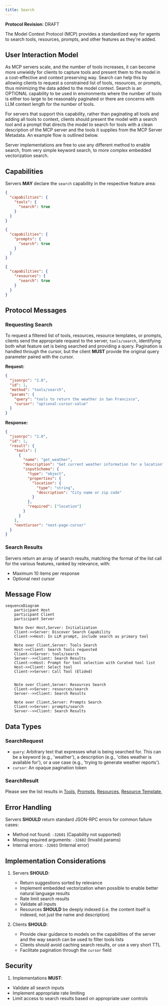 ```yaml
---
title: Search
---
```


<Info>**Protocol Revision**: DRAFT</Info>

The Model Context Protocol (MCP) provides a standardized way for agents to search tools,
resources, prompts, and other features as they're added.

## User Interaction Model

As MCP servers scale, and the number of tools increases, it can become more unwieldy for clients
to capture tools and present them to the model in a cost-effective and context preserving way.
Search can help this by allowing clients to request a constrained list of tools, resources, or prompts,
thus minimizing the data added to the model context. Search is an OPTIONAL capability to be used in
environments where the number of tools is either too large to be reasonably paginated or there are
concerns with LLM context length for the number of tools.

For servers that support this capability, rather than paginating all tools and adding all tools to context,
clients should present the model with a search tool and a prompt that directs the model to search for tools
with a clean description of the MCP server and the tools it supplies from the MCP Server Metadata. An example
flow is outlined below.

Server implementations are free to use any different method to enable search, from very simple
keyword search, to more complex embedded vectorization search.

## Capabilities

Servers **MAY** declare the `search` capability in the respective feature area:

```json
{
  "capabilities": {
    "tools": {
      "search": true
    }
  }
}
```

```json
{
  "capabilities": {
    "prompts": {
      "search": true
    }
  }
}
```

```json
{
  "capabilities": {
    "resources": {
      "search": true
    }
  }
}
```

## Protocol Messages

### Requesting Search

To request a filtered list of tools, resources, resource templates, or prompts, clients send the
appropriate request to the server, `tools/search`, identifying both what feature set is being
searched and providing a query. Pagination is handled through the cursor, but the client **MUST**
provide the original query parameter paired with the cursor.

**Request:**

```json
{
  "jsonrpc": "2.0",
  "id": 1,
  "method": "tools/search",
  "params": {
    "query": "tools to return the weather in San Francisco",
    "cursor": "optional-cursor-value"
  }
}
```

**Response:**

```json
{
  "jsonrpc": "2.0",
  "id": 1,
  "result": {
    "tools": [
      {
        "name": "get_weather",
        "description": "Get current weather information for a location",
        "inputSchema": {
          "type": "object",
          "properties": {
            "location": {
              "type": "string",
              "description": "City name or zip code"
            }
          },
          "required": ["location"]
        }
      }
    ],
    "nextCursor": "next-page-cursor"
  }
}
```

### Search Results

Servers return an array of search results, matching the format of the list call for the
various features, ranked by relevance, with:

- Maximum 10 items per response
- Optional next cursor

## Message Flow

```mermaid
sequenceDiagram
    participant Host
    participant Client
    participant Server

    Note Over Host,Server: Initialization
    Client->>Server: Discover Search Capability
    Client->>Host: In LLM prompt, include search as primary tool

    Note over Client,Server: Tools Search
    Host->>Client: Search Tools requested
    Client->>Server: tools/search
    Server-->>Client: Search Results
    Client->>Host: Prompt for tool selection with Curated tool list
    Host->>Client: Select tool
    Client->>Server: Call Tool (Elided)


    Note over Client,Server: Resources Search
    Client->>Server: resources/search
    Server-->>Client: Search Results

    Note over Client,Server: Prompts Search
    Client->>Server: prompts/search
    Server-->>Client: Search Results
```

## Data Types

### SearchRequest

- `query`: Arbitrary text that expresses what is being searched for. This can be a keyword (e.g., 'weather'), a description (e.g., 'cities weather is available for'), or a use case (e.g., 'trying to generate weather reports').
- `cursor`: An opaque pagination token

### SearchResult
Please see the list results in [Tools](/specification/draft/server/tools),
[Prompts](/specification/draft/server/prompts), [Resources](/specification/draft/server/resources),
[Resource Template](/specification/draft/server/resource-templates),

## Error Handling

Servers **SHOULD** return standard JSON-RPC errors for common failure cases:

- Method not found: `-32601` (Capability not supported)
- Missing required arguments: `-32602` (Invalid params)
- Internal errors: `-32603` (Internal error)

## Implementation Considerations

1. Servers **SHOULD**:
   - Return suggestions sorted by relevance
   - Implement embedded vectorization when possible to enable better natural language results
   - Rate limit search results
   - Validate all inputs
   - Resources **SHOULD** be deeply indexed (i.e. the content itself is indexed, not just the name and description)

2. Clients **SHOULD**:
   - Provide clear guidance to models on the capabilities of the server and the way search can be used to filter tools lists
   - Clients should avoid caching search results, or use a very short TTL
   - Facilitate pagination through the `cursor` field

## Security

1. Implementations **MUST**:
  - Validate all search inputs
  - Implement appropriate rate limiting
  - Limit access to search results based on appropriate user controls
